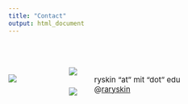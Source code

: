 ```yaml
---
title: "Contact"
output: html_document
---
```


<style type="text/css">
.title {
  display: none;
}

</style>

<div style="width:100px; height=150px; padding-top: 50px; padding-right: 10px; float: left">
![](images/picofme.jpg)  
</div>
<div style="width:40px; height=10px; padding-top: 50px; padding-left:10px; float: left">
![](images/envelope.png)    
<div style="width: 30px; height: 20px; padding-top: 10px">
![](images/tweeter.png) 
</div>
</div>
<div style="width:200px; padding-top: 50px;font-size:15px; padding-left:10px; float: left">
ryskin "at" mit "dot" edu 
<br />
@[raryskin](https://twitter.com/raryskin)
</div>
